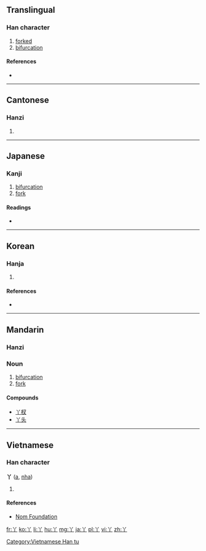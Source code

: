 ==Translingual==

===Han character===
{{Han char|rn=2|rad=丨|as=02|sn=3|four=8020<sub>0</sub>|canj=金中 (CL), XX金中 (XXCL)}}

# [[forked]]
# [[bifurcation]]

====References====
* {{Han ref|kx=0079.010|dkj=00071|dj=0158.040|hdz=10028.060|uh=4E2B|ud=20011|bh=A458|bd=42072}}

----

==Cantonese==

===Hanzi===
{{yue-hanzi|jyut=|y=a1}}

# {{defn|lang=yue|sort=丨02}}

----

==Japanese==

===Kanji===
{{ja-kanji|grade=uc|rs=丨02}}

# [[bifurcation]]
# [[fork]]

====Readings====
* {{ja-readings|on=[[あ]] (a)|kun=[[ふたまた]] (futamata), [[あげまき]] (agemaki)}}

----

==Korean==

===Hanja===
{{ko-hanja|hangeul=[[아]]|rv=a|mr=a|eumhun=가닥|ehrv=gadak|ehmr=kadak|ehy=}}

# {{defn|lang=ko|sort=丨02}}

====References====
* {{Hanja ref|nav=14044}}

----

==Mandarin==

===Hanzi===
{{cmn-hanzi|pin=[[yā]] ([[ya1]]), [[zhòng]] ([[zhong4]])|wg=ya<sup>1</sup>, chung<sup>4</sup>}}

===Noun===
{{cmn-noun|ts|pin=yā|pint=ya1|rs=丨02}}

# [[bifurcation]]
# [[fork]]

====Compounds====
* [[丫杈]]
* [[丫头]]

----

==Vietnamese==

===Han character===
'''丫''' ([[a]], [[nha]])

# {{defn|vi}}

====References====
* [http://nomfoundation.org/common/nom_details.php?codepoint=4e2b Nom Foundation]

[[Category:Vietnamese Han tu]]

[[fr:丫]]
[[ko:丫]]
[[li:丫]]
[[hu:丫]]
[[mg:丫]]
[[ja:丫]]
[[pl:丫]]
[[vi:丫]]
[[zh:丫]]